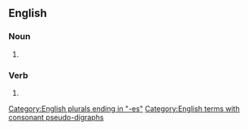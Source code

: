 {{also|cross-hatches}}
==English==

===Noun===
{{head|en|noun plural form}}

# {{plural of|crosshatch|lang=en}}

===Verb===
{{head|en|verb form}}

# {{en-third-person singular of|crosshatch}}

[[Category:English plurals ending in "-es"]]
[[Category:English terms with consonant pseudo-digraphs]]